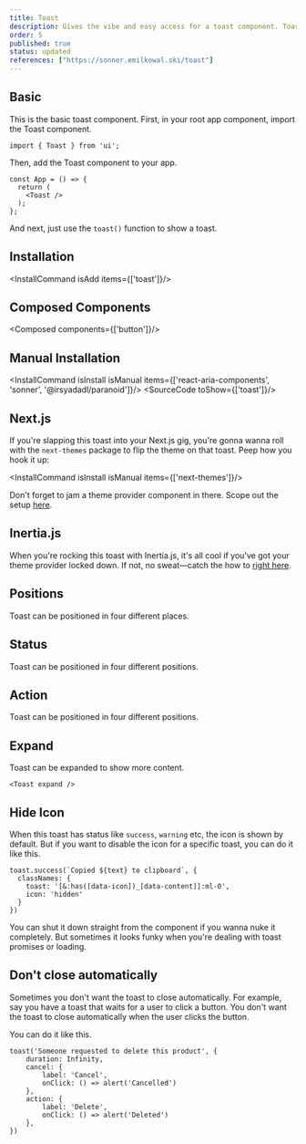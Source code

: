 ```yaml
---
title: Toast
description: Gives the vibe and easy access for a toast component. Toasts show quick, temporary alerts about actions, errors, or other events in an app.
order: 5
published: true
status: updated
references: ["https://sonner.emilkowal.ski/toast"]
---
```


## Basic
This is the basic toast component.
First, in your root app component, import the Toast component.
```tsx
import { Toast } from 'ui';
```
Then, add the Toast component to your app.
```tsx
const App = () => {
  return (
    <Toast />
  );
};
```
And next, just use the `toast()` function to show a toast.

<How toUse="statuses/toast-demo" />

## Installation
<InstallCommand isAdd items={['toast']}/>

## Composed Components
<Composed components={['button']}/>

## Manual Installation
<InstallCommand isInstall isManual items={['react-aria-components', 'sonner', '@irsyadadl/paranoid']}/>
<SourceCode toShow={['toast']}/>


## Next.js
If you're slapping this toast into your Next.js gig, you're gonna wanna roll with the `next-themes` package to flip the theme on that toast. Peep how you hook it up:

<InstallCommand isInstall isManual items={['next-themes']}/>

Don't forget to jam a theme provider component in there. Scope out the setup [here](/docs/dark-mode/next-js).

## Inertia.js
When you're rocking this toast with Inertia.js, it's all cool if you've got your theme provider locked down. If not, no sweat—catch the how to [right here](/docs/dark-mode/inertia-js).

## Positions
Toast can be positioned in four different places.
<How toUse="statuses/toast-positions-demo" />

## Status
Toast can be positioned in four different positions.
<How toUse="statuses/toast-status-demo" />

## Action
Toast can be positioned in four different positions.
<How toUse="statuses/toast-action-demo" />

## Expand
Toast can be expanded to show more content.
```tsx
<Toast expand />
```

## Hide Icon
When this toast has status like `success`, `warning` etc, the icon is shown by default. But if you want to disable the icon for a specific toast, you can do it like this.
```tsx {2-5}
toast.success(`Copied ${text} to clipboard`, {
  classNames: {
    toast: '[&:has([data-icon])_[data-content]]:ml-0',
    icon: 'hidden'
  }
})
```
You can shut it down straight from the component if you wanna nuke it completely. But sometimes it looks funky when you're dealing with toast promises or loading.

## Don't close automatically
Sometimes you don't want the toast to close automatically. For example, say you have a toast that waits for a user to click a button. You don't want the toast to close automatically when the user clicks the button.

You can do it like this.
```tsx {2}
toast('Someone requested to delete this product', {
    duration: Infinity,
    cancel: {
        label: 'Cancel',
        onClick: () => alert('Cancelled')
    },
    action: {
        label: 'Delete',
        onClick: () => alert('Deleted')
    },
})
```
